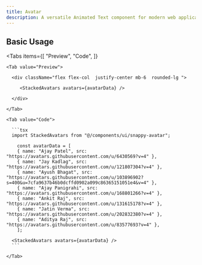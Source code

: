 ```yaml
---
title: Avatar
description: A versatile Animated Text component for modern web applications
---
```




## Basic Usage

<Tabs
  items={[
    "Preview",
    "Code",
  ]}
>

    <Tab value="Preview">

      <div className="flex flex-col  justify-center mb-6  rounded-lg ">

         <StackedAvatars avatars={avatarData} />
        
      </div>

    </Tab>

    <Tab value="Code">

      ```tsx
      import StackedAvatars from "@/components/ui/snappy-avatar";

        const avatarData = [
        { name: "Ajay Patel", src: "https://avatars.githubusercontent.com/u/6430569?v=4" },
        { name: "Jay Kadlag", src: "https://avatars.githubusercontent.com/u/121807304?v=4" },
        { name: "Ayush Bhagat", src: "https://avatars.githubusercontent.com/u/103896902?s=400&u=7cfa9637b46b0dcffd0902a099c86365151051e4&v=4" },
        { name: "Ajay Panigrahi", src: "https://avatars.githubusercontent.com/u/168801266?v=4" },
        { name: "Ankit Raj", src: "https://avatars.githubusercontent.com/u/131615178?v=4" },
        { name: "Jatin Verma", src: "https://avatars.githubusercontent.com/u/202832380?v=4" },
        { name: "Aditya Raj", src: "https://avatars.githubusercontent.com/u/83577693?v=4" },
        ];
        
      <StackedAvatars avatars={avatarData} />
      ```

    </Tab>

</Tabs>
